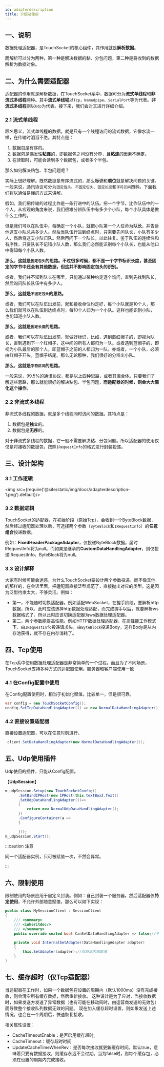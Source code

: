 ```yaml
---
id: adapterdescription
title: 介绍及使用
---
```





<TouchSocketCoreDefinition />


## 一、说明

数据处理适配器，是TouchSocket的核心组件，其作用就是**解析数据**。

而解析可以分为两种，第一种是解决数据的黏、分包问题，第二种是将收到的数据解析为数据对象。

<BilibiliCard title="数据处理适配器的概念" link="https://www.bilibili.com/cheese/play/ep1510432" isPro="true"/>

## 二、为什么需要适配器

适配器的作用就是解析数据，在TouchSocket系中，数据可分为**流式单线程**和**非流式多线程**两种。其中**流式单线程**以`Tcp`，`Namedpipe`、`SerialPort`等为代表。**非流式多线程**则以`Udp`为代表。接下来，我们会对其进行详细介绍。

<BilibiliCard title="适配器的定义和重要性" link="https://www.bilibili.com/cheese/play/ep1510457" isPro="true"/>

### 2.1 流式单线程

顾名思义，流式单线程的数据，就是只有一个线程访问的流式数据，它像水流一样，在传输时滔滔不绝。其特点是：

1. 数据包是有序的。
2. 数据包是偶发性**粘连**的，即数据包之间没有分界，且**粘连**的因素不确定。
3. 在读取时，可能会读到多个数据包，或者多个半包。

那么如何解决粘包、半包问题呢？

实际上很好理解。既然数据是有序流式的，那么**标识**和**顺位**就是解决问题的关键。一般来说，通讯协议可分为`固定包头`、`不固定包头`、`固定长度`和`字符区间`四种。下面我们将以通俗易懂的方式来讲解。

假如，我们把传输的过程比作是一条行进中的队伍。把一个字节，比作队伍中的一个人。从宏观的角度来说，我们很难分辨队伍中有多少个小队，每个小队具体是做什么工作的。

但是我们可以在队伍中，每确定一个小队，就把小队第一个人任命为**队长**，并告诉他这支小队总共多少人。然后当队伍行进到终点时，只需要先问队长，小队有多少人，然后将这支小队归队。然后再问下一个队长，以此往复。鉴于队伍的连续性和有序性，只要队长不记错小队人数，那么我们必然能识别每个小队长，也能从他口中得知每个小队人数。

**那么，这就是`固定包头`的思路。不过很多时候，都不是一个字节标识长度，甚至固定的字节中还会有其他数据，但这并不影响固定包头的识别。**

或者，我们并不知到队长在哪里，只能通过某种约定逐个询问，直到先找到队长，然后询问队长队伍中有多少人。

**那么，这就是`不固定包头`的思路。**

或者，我们可以在队伍出发前，就和接收单位约定好，每个小队就是10个人，那么我们就可以在队伍到达终点时，每10个人归为一个小队。这样也能识别小队，也能知道小队人数。

**那么，这就是`固定长度`的思路。**

或者，我们可以在队伍出发前，就做好标识，比如，遇到戴红帽子的，即视为队长，直到遇到下一个红帽子，这中间的所有人都归为一队。或者遇到蓝帽子的，即视为小队最后的那个人，即蓝帽子之前的人都归为一队。亦或者，一个小队，必须由红帽子开头，蓝帽子结尾。那么无论那种，我们很好的分辨出小队。

**那么，这就是`字符区间`的思路。**

一般来说，99.5%的通讯协议，都是以上四种思路，或者其混合体。只要我们了解这些思路，那么就能很好的解决粘包、半包问题，**而适配器的时候，则会大大简化这个操作**。

<BilibiliCard title="TCP粘包现象及其原因分析" link="https://www.bilibili.com/cheese/play/ep1510458" isPro="true"/>

### 2.2 非流式多线程

非流式多线程的数据，就是多个线程同时访问的数据。其特点是：

1. 数据包是**独立**的。
2. 数据包是**无序**的。

对于非流式多线程的数据，它一般不需要解决粘、分包问题。所以适配器的使用仅仅是将接收的数据包，按照`IRequestInfo`的格式进行封装投递。


## 三、设计架构

### 3.1 工作逻辑

<img src={require('@site/static/img/docs/adapterdescription-1.png').default}/>

### 3.2 数据逻辑

TouchSocket的适配器，在初始阶段（原始Tcp），会收到一个ByteBlock数据，然后经过适配器处理以后，可选择两个参数（`ByteBlock`和`IRequestInfo`）的**任意组合**投递数据。

例如：**FixedHeaderPackageAdapter**，仅投递ByteBlock数据，届时IRequestInfo将为null。而如果是继承的**CustomDataHandlingAdapter**，则仅投递IRequestInfo，ByteBlock将为null。

### 3.3 设计解释

大家有时候可能会迷惑，为什么TouchSocket要设计两个参数投递，而不像其他的那样的，在会话里面，把适配器直接泛型规范了，直接抛出对应的类型。这是因为泛型约束太大，不够灵活。例如：

- 第一，不能随时切换适配器，例如适配WebSocket，在握手阶段，要解析http数据，所以，此时应该选择http数据处理适配，而完成握手以后，就要解析ws数据格式了，所以此时应该切换适配器为ws数据处理适配器。
- 第二，两个参数能提高性能。例如HTTP数据处理适配器，在高性能工作模式下，由`IRequestInfo`投递请求头，由`ByteBlock`投递Body，这样Body是从内存池获得，就不存在内存消耗了。

## 四、Tcp使用

在Tcp系中使用数据处理适配器是非常简单的一个过程。而且为了不同场景，TouchSocket支持多种方式的适配器使用。服务器和客户端使用一致

### 4.1 在Config配置中使用

在Config配置使用时，相当于初始化赋值。比较单一，但是很可靠。
```csharp showLineNumbers
var config = new TouchSocketConfig();
config.SetTcpDataHandlingAdapter(() => new NormalDataHandlingAdapter());
```

### 4.2 直接设置适配器

直接设置适配器，可以在任意时刻进行。

```csharp showLineNumbers
 client.SetDataHandlingAdapter(new NormalDataHandlingAdapter());
```

## 五、Udp使用插件

Udp使用的插件，只能从Config配置。

【**UdpSession**】
```csharp showLineNumbers
m_udpSession.Setup(new TouchSocketConfig()
      .SetBindIPHost(new IPHost(this.textBox2.Text))
      .SetUdpDataHandlingAdapter(()=> 
      {
          return new NormalUdpDataHandlingAdapter();
      })
      .ConfigureContainer(a =>
      {
         
      }));
m_udpSession.Start();
```

:::caution 注意

同一个适配器实例，只可被赋值一次，不然会异常。

:::  

## 六、限制使用

限制使用的场景应用于自定义封装。例如：自己封装一个服务器，然后适配器仅**特定使用**，不允许外部随意赋值，那么可以如下实现：

```csharp showLineNumbers
public class MySessionClient : SessionClient
{
    /// <summary>
    /// <inheritdoc/>
    /// </summary>
    public override sealed bool CanSetDataHandlingAdapter => false;//不允许随意赋值
    
    private void InternalSetAdapter(DataHandlingAdapter adapter)
    {
        this.SetAdapter(adapter);//仅继承内部赋值
    }
}
```

## 七、缓存超时（仅Tcp适配器）

当适配器在工作时，如果一个数据包在设置的周期内（默认1000ms）没有完成接收，则会清空所有缓存数据，然后重新接收。
这种设计是为了应对，当接收数据时，如果发送方发送了异常数据（也有可能在移动网时，由运营商发送的无效包）而导致整个接收队列数据无效的问题。
现在加入缓存超时设置，则如果发送上述情况，也会在一个周期后，快速恢复接收。

相关属性设置：

- CacheTimeoutEnable：是否启用缓存超时。
- CacheTimeout：缓存超时时间
- UpdateCacheTimeWhenRev：是否每次接收就更新缓存时间。默认true，意味着只要有数据接收，则缓存永远不会过期。当为false时，则每个缓存包，必须在设置的周期内完成接收。
